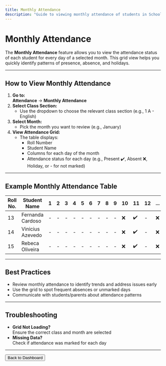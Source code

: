 ```yaml
---
title: Monthly Attendance
description: "Guide to viewing monthly attendance of students in School CRM."
---
```


# Monthly Attendance

The **Monthly Attendance** feature allows you to view the attendance status of each student for every day of a selected month. This grid view helps you quickly identify patterns of presence, absence, and holidays.

---

## How to View Monthly Attendance

1. **Go to:**  
   **Attendance** → **Monthly Attendance**
2. **Select Class Section:**
   - Use the dropdown to choose the relevant class section (e.g., 1 A - English)
3. **Select Month:**
   - Pick the month you want to review (e.g., January)
4. **View Attendance Grid:**
   - The table displays:
     - Roll Number
     - Student Name
     - Columns for each day of the month
     - Attendance status for each day (e.g., Present ✔️, Absent ❌, Holiday, or - for not marked)

---

## Example Monthly Attendance Table

| Roll No. | Student Name      | 1  | 2  | 3  | 4  | 5  | 6  | 7  | 8  | 9  | 10 | 11 | 12 | ... |
|----------|-------------------|----|----|----|----|----|----|----|----|----|----|----|----|-----|
| 13       | Fernanda Cardoso  | -  | -  | -  | -  | -  | -  | -  | -  | -  | ❌ | ✔️ | -  | ❌ | ... |
| 14       | Vinicius Azevedo  | -  | -  | -  | -  | -  | -  | -  | -  | -  | ❌ | ✔️ | -  | ❌ | ... |
| 15       | Rebeca Oliveira   | -  | -  | -  | -  | -  | -  | -  | -  | -  | ❌ | ✔️ | -  | ❌ | ... |

---

## Best Practices
- Review monthly attendance to identify trends and address issues early
- Use the grid to spot frequent absences or unmarked days
- Communicate with students/parents about attendance patterns

---

## Troubleshooting
- **Grid Not Loading?**  
  Ensure the correct class and month are selected
- **Missing Data?**  
  Check if attendance was marked for each day

---

<Button href="/dashboard" variant="primary">
  Back to Dashboard
</Button> 